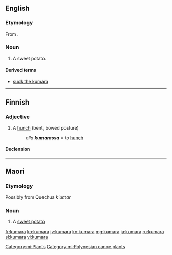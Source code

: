 ==English==

===Etymology===
From {{etyl|mi|en}}.

===Noun===
{{en-noun|kumara|}}

# {{context|New Zealand|lang=en}} A sweet potato.

====Derived terms====
* [[suck the kumara]]

----

==Finnish==

===Adjective===
{{fi-adj||comp=kumarampi|sup=kumarin}}

# A [[hunch]] (bent, bowed posture)
#: ''olla '''kumarassa''''' = to [[hunch]]

====Declension====
{{fi-decl-koira|pos=adj|kumar|||a}}

----

==Maori==

===Etymology===
Possibly from Quechua ''k'umar''

===Noun===
{{mi-noun}}

# A [[sweet potato]]

[[Category:mi:Plants]]
[[Category:mi:Polynesian canoe plants]]

[[fr:kumara]]
[[ko:kumara]]
[[jv:kumara]]
[[kn:kumara]]
[[mg:kumara]]
[[ja:kumara]]
[[ru:kumara]]
[[sl:kumara]]
[[vi:kumara]]